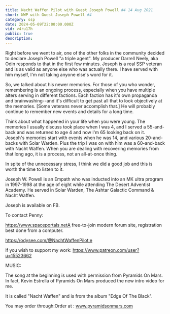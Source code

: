 ```yaml
---
title: Nacht Waffen Pilot with Guest Joseph Powell #4 14 Aug 2021
short: NWP with Guest Joseph Powell #4
category: ssp
date: 2024-05-09T22:00:00.000Z
vid: v4ru17h
public: true
description:
---
```

Right before we went to air, one of the other folks in the community decided to declare Joseph Powell "a triple agent". My producer Darrell Neely, aka Odin responds to that in the first few minutes. Joseph is a real SSP veteran and is as valid as anyone else who was actually there. I have served with him myself, I'm not taking anyone else's word for it.

So, we talked about his newer memories. For those of you who wonder, remembering is an ongoing process, especially when you have multiple alters serving in different factions. Each faction has it's own propaganda and brainwashing--and it's difficult to get past all that to look objectively at the memories. [Some veterans never accomplish that.] He will probably continue to remember new events and details for a long time.

Think about what happened in your life when you were young. The memories I usually discuss took place when I was 4, and I served a 55-and-back and was returned to age 4 and now I'm 65 looking back on it. Joseph's memories start with events when he was 14, and various 20-and-backs with Solar Warden. Plus the trip I was on with him was a 60-and-back with Nacht Waffen. When you are dealing with recovering memories from that long ago, it is a process, not an all-at-once thing.

In spite of the unnecessary stress, I think we did a good job and this is worth the time to listen to it.

Joseph W. Powell is an Empath who was inducted into an MK ultra program in 1997-1998 at the age of eight while attending The Desert Adventist Academy. He served in Solar Warden, The Ashtar Galactic Command & Nacht Waffen.

Joseph is available on FB.

To contact Penny:

https://www.spaceportals.net​​​​A free-to-join modern forum site, registration best done from a computer.

https://odysee.com/@NachtWaffenPilot:e

If you wish to support my work: https://www.patreon.com/user?u=15523662

MUSIC:

The song at the beginning is used with permission from Pyramids On Mars. In fact, Kevin Estrella of Pyramids On Mars produced the new intro video for me.

It is called "Nacht Waffen" and is from the album "Edge Of The Black".

You may order through:Order at : www.pyramidsonmars.com
